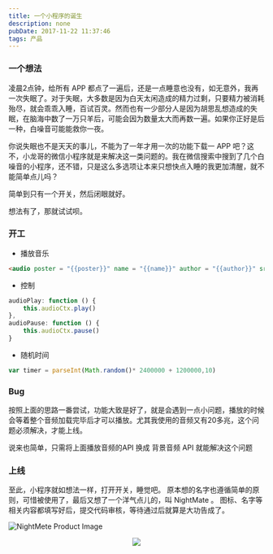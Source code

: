 ---
title: 一个小程序的诞生
description: none
pubDate: 2017-11-22 11:37:46
tags: 产品
---

### 一个想法
凌晨2点钟，给所有 APP 都点了一遍后，还是一点睡意也没有，如无意外，我再一次失眠了。对于失眠，大多数是因为白天太闲造成的精力过剩，只要精力被消耗殆尽，就会乖乖入睡，百试百灵。然而也有一少部分人是因为胡思乱想造成的失眠，在脑海中数了一万只羊后，可能会因为数量太大而再数一遍。如果你正好是后一种，白噪音可能能救你一夜。

你说失眠也不是天天的事儿，不能为了一年才用一次的功能下载一 APP 吧？这不，小龙哥的微信小程序就是来解决这一类问题的。我在微信搜索中搜到了几个白噪音的小程序，还不错，只是这么多选项让本来只想快点入睡的我更加清醒，就不能简单点儿吗？

简单到只有一个开关，然后闭眼就好。

想法有了，那就试试呗。

### 开工

- 播放音乐
```HTML
<audio poster = "{{poster}}" name = "{{name}}" author = "{{author}}" src = "{{src}}" id = "myAudio" loop></audio>
```
- 控制
```Javascript
audioPlay: function () {
    this.audioCtx.play()
},
audioPause: function () {
    this.audioCtx.pause()
}
```
- 随机时间
```Javascript
var timer = parseInt(Math.random()* 2400000 + 1200000,10)
```

### Bug

按照上面的思路一番尝试，功能大致是好了，就是会遇到一点小问题，播放的时候会等着整个音频加载完毕后才可以播放。尤其我使用的音频又有20多兆，这个问题必须解决，才能上线。

说来也简单，只需将上面播放音频的API 换成 背景音频 API 就能解决这个问题

### 上线

至此，小程序就如想法一样，打开开关，睡觉吧。
原本想的名字也遵循简单的原则，可惜被使用了，最后又想了一个洋气点儿的，叫 NightMate 。
图标、名字等相关内容都填写好后，提交代码审核，等待通过后就算是大功告成了。

![NightMete Product Image](../../assets/images/NightMeteProduct.png)

<div align="center">
<img src={nmQR.src} />
</div>
